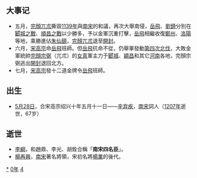 {{yearTOC|1140|西夏'''[[大庆_(夏仁宗)|大庆]]二年'''；金'''[[天眷|天眷]]三年'''；西辽'''[[康國_(西遼)|康國]]七年'''；南宋'''[[紹興_(南宋)|紹興]]十年'''；大理'''[[廣運_(大理)|廣運]]三年'''；越南'''[[紹明|紹明]]三年'''，'''[[大定_(李天祚)|大定]]元年'''；日本'''[[保延|保延]]六年'''}}
== 大事记 ==
*五月，[[完顏兀朮|完顏兀朮]]撕毀[[1139年|1139年]]與[[南宋|南宋]]的和議，再次大舉南侵，[[岳飛|岳飛]]、[[劉錡|劉錡]]分別在[[郾城之戰|郾城之戰]]、[[順昌之戰|順昌之戰]]以少勝多，予以金軍沉重打擊，[[岳飛|岳飛]]相繼收復[[鄭州|鄭州]]、[[洛陽|洛陽]]等地，乘勝進佔[[朱仙鎮|朱仙鎮]]，[[完顏兀朮|完顏兀朮]]退至[[開封|開封]]。
*六月，[[宋高宗|宋高宗]]命[[岳飛|岳飛]]班師。但[[岳飛|岳飛]]抗命不從，仍舉軍發動[[岳飛第四次北伐|第四次北伐]]，大敗金軍統帥[[完顏宗弼|完顏宗弼]]（兀朮）的[[女真|女真]]軍主力于[[郾城之戰|郾城]]、[[潁昌之戰|穎昌]]和其它[[河南|河南]]各地，完顏宗弼逃出[[開封|開封]]退回北方。
*七月，[[宋高宗|宋高宗]]發十二道金牌令[[岳飛|岳飛]]班師。

== 出生 ==
* [[5月28日|5月28日]]，合宋高宗绍兴十年五月十一日——[[辛棄疾|辛弃疾]]，[[南宋|南宋]]詞人（[[1207年|1207年]]逝世，67岁）

== 逝世 ==
{{Wikisource year mention}}
* [[李綱|李綱]]，和趙鼎、李光、胡銓合稱「'''南宋四名臣'''」。
* [[楊再興|楊再興]]，[[南宋|南宋]]著名將領，宋初名將[[楊業|楊業]]的後代。

[[Category:1140年|*]]
[[Category:1140年代|0年]]
[[Category:12世纪各年|4]]